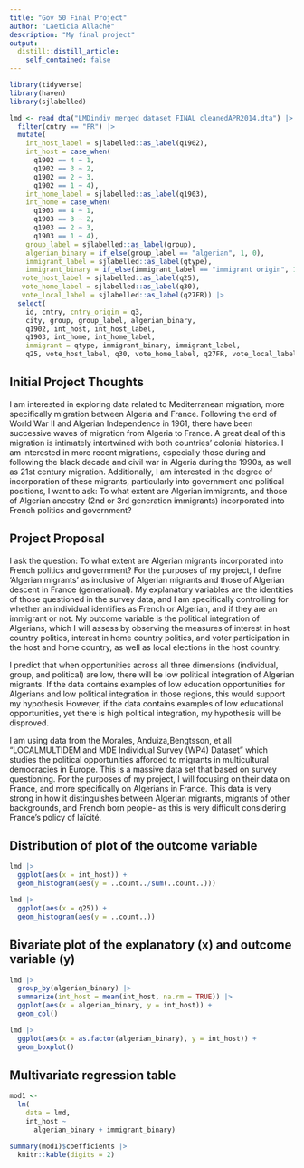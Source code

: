 ```yaml
---
title: "Gov 50 Final Project"
author: "Laeticia Allache"
description: "My final project"
output:
  distill::distill_article:
    self_contained: false
---
```


```r
library(tidyverse)
library(haven)
library(sjlabelled)

lmd <- read_dta("LMDindiv merged dataset FINAL cleanedAPR2014.dta") |> 
  filter(cntry == "FR") |>
  mutate(
    int_host_label = sjlabelled::as_label(q1902),
    int_host = case_when(
      q1902 == 4 ~ 1,
      q1902 == 3 ~ 2,
      q1902 == 2 ~ 3,
      q1902 == 1 ~ 4),
    int_home_label = sjlabelled::as_label(q1903),
    int_home = case_when(
      q1903 == 4 ~ 1,
      q1903 == 3 ~ 2,
      q1903 == 2 ~ 3,
      q1903 == 1 ~ 4),
    group_label = sjlabelled::as_label(group),
    algerian_binary = if_else(group_label == "algerian", 1, 0),
    immigrant_label = sjlabelled::as_label(qtype),
    immigrant_binary = if_else(immigrant_label == "immigrant origin", 1, 0),
   vote_host_label = sjlabelled::as_label(q25),
   vote_home_label = sjlabelled::as_label(q30),
   vote_local_label = sjlabelled::as_label(q27FR)) |>
  select(
    id, cntry, cntry_origin = q3, 
    city, group, group_label, algerian_binary,
    q1902, int_host, int_host_label,
    q1903, int_home, int_home_label,
    immigrant = qtype, immigrant_binary, immigrant_label, 
    q25, vote_host_label, q30, vote_home_label, q27FR, vote_local_label)
```


## Initial Project Thoughts

I am interested in exploring data related to Mediterranean migration, more specifically migration between Algeria and France. Following the end of World War II and Algerian Independence in 1961, there have been successive waves of migration from Algeria to France. A great deal of this migration is intimately intertwined with both countries' colonial histories. I am interested in more recent migrations, especially those during and following the black decade and civil war in Algeria during the 1990s, as well as 21st century migration. Additionally, I am interested in the degree of incorporation of these migrants, particularly into government and political positions, I want to ask: To what extent are Algerian immigrants, and those of Algerian ancestry (2nd or 3rd generation immigrants) incorporated into French politics and government?


## Project Proposal

I ask the question: To what extent are Algerian migrants incorporated into French politics and government? For the purposes of my project, I define 'Algerian migrants' as inclusive of Algerian migrants and those of Algerian descent in France (generational). My explanatory variables are the identities of those questioned in the survey data, and I am specifically controlling for whether an individual identifies as French or Algerian, and if they are an immigrant or not. My outcome variable is the political integration of Algerians, which I will assess by observing the measures of interest in host country politics, interest in home country politics, and voter participation in the host and home country, as well as local elections in the host country.

I predict that when opportunities across all three dimensions (individual, group, and political) are low, there will be low political integration of Algerian migrants. If the data contains examples of low education opportunities for Algerians and low political integration in those regions, this would support my hypothesis However, if the data contains examples of low educational opportunities, yet there is high political integration, my hypothesis will be disproved.

I am using data from the Morales, Anduiza,Bengtsson, et all "LOCALMULTIDEM and MDE Individual Survey (WP4) Dataset" which studies the political opportunities afforded to migrants in multicultural democracies in Europe. This is a massive data set that based on survey questioning. For the purposes of my project, I will focusing on their data on France, and more specifically on Algerians in France. This data is very strong in how it distinguishes between Algerian migrants, migrants of other backgrounds, and French born people- as this is very difficult considering France's policy of laïcité.


## Distribution of plot of the outcome variable

```r
lmd |>
  ggplot(aes(x = int_host)) +
  geom_histogram(aes(y = ..count../sum(..count..)))
```

```r
lmd |>
  ggplot(aes(x = q25)) +
  geom_histogram(aes(y = ..count..))
```


## Bivariate plot of the explanatory (x) and outcome variable (y)

```r
lmd |>
  group_by(algerian_binary) |>
  summarize(int_host = mean(int_host, na.rm = TRUE)) |>
  ggplot(aes(x = algerian_binary, y = int_host)) +
  geom_col()

lmd |>
  ggplot(aes(x = as.factor(algerian_binary), y = int_host)) +
  geom_boxplot()
```

## Multivariate regression table

```r
mod1 <- 
  lm(
    data = lmd,
    int_host ~
      algerian_binary + immigrant_binary)

summary(mod1)$coefficients |>
  knitr::kable(digits = 2)
```

